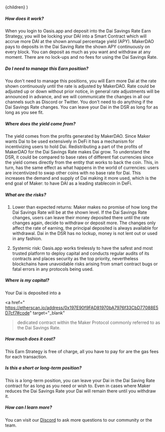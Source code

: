 
  <FaqLayout learnMoreUrl={EXTERNAL_LINKS.KB.HELP}>{children}</FaqLayout>
)

##### How does it work?

When you login to Oasis.app and deposit into the Dai Savings Rate Earn Strategy, you will be locking
your DAI into a Smart Contract which will accrue more DAI at the shown annual percentage yield
(APY). MakerDAO pays to deposits in the Dai Saving Rate the shown APY continuously on every block.
You can deposit as much as you want and withdraw at any moment. There are no lock-ups and no fees
for using the Dai Savings Rate.

##### Do I need to manage this Earn position?

You don't need to manage this positions, you will Earn more Dai at the rate shown continuously until
the rate is adjusted by MakerDAO. Rate could be adjusted up or down without prior notice, in general
rate adjustments will be announced in advance, and we will communicate the changes in all our
channels such as Discord or Twitter. You don't need to do anything if the Dai Savings Rate changes.
You can leave your Dai in the DSR as long for as long as you see fit.

##### Where does the yield come from?

The yield comes from the profits generated by MakerDAO. Since Maker wants Dai to be used extensively
in DeFi it has a mechanism for incentivizing users to hold Dai. Redistributing a part of the profits
of MakerDAO for the Dai Savings Rate makes Dai grow. To understand the DSR, it could be compared to
base rates of different fiat currencies since the yield comes directly from the entity that works to
back the coin. This, in turn, has the same effect as what happens in the world of currencies: users
are incentivized to swap other coins with no base rate for Dai. This increases the demand and supply
of Dai making it more used, which is the end goal of Maker: to have DAI as a leading stablecoin in
DeFi.

##### What are the risks?

1. Lower than expected returns: Maker makes no promise of how long the Dai Savings Rate will be at
   the shown level. If the Dai Savings Rate changes, users can leave their money deposited there
   until the rate changes again, decide to withdraw or deposit more. The changes only affect the
   rate of earning, the principal deposited is always available for withdrawal. Dai in the DSR has
   no lockup, money is not lent out or used in any fashion.

2. Systemic risk: Oasis.app works tirelessly to have the safest and most trusted platform to deploy
   capital and conducts regular audits of its contracts and places security as the top priority,
   nevertheless blockchains have unavoidable risks arising from smart contract bugs or fatal errors
   in any protocols being used.

##### Where is my capital?

Your Dai is deposited into a

<a
  href=" https://etherscan.io/address/0x197E90f9FAD81970bA7976f33CbD77088E5D7cf7#code"
  target="_blank"
> dedicated contract</a> within the Maker Protocol commonly referred to as the Dai Savings Rate.

##### How much does it cost?

This Earn Strategy is free of charge, all you have to pay for are the gas fees for each transaction.

##### Is this a short or long-term position?

This is a long-term position, you can leave your Dai in the Dai Saving Rate contract for as long as
you need or wish to. Even in cases where Maker reduces the Dai Savings Rate your Dai will remain
there until you withdraw it.

##### How can I learn more?

You can visit our <a href="https://chat.makerdao.com" target="_blank">Discord</a> to ask more
questions to our community or the team.
